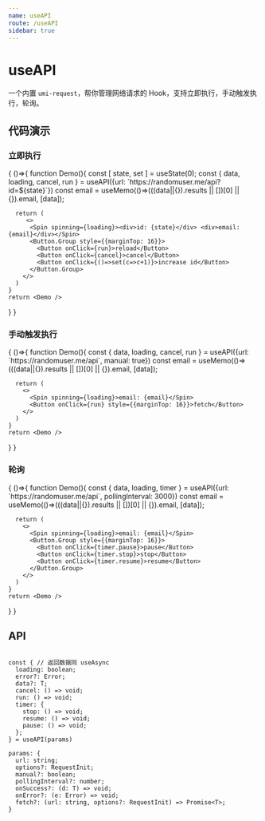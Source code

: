 ```yaml
---
name: useAPI
route: /useAPI
sidebar: true
---
```



# useAPI

一个内置 `umi-request`，帮你管理网络请求的 Hook，支持立即执行，手动触发执行，轮询。

## 代码演示

### 立即执行

<Playground>
{
  ()=>{
    function Demo(){
      const [ state, set ] = useState(0);
      const { data, loading, cancel, run } = useAPI({url: `https://randomuser.me/api?id=${state}`})
      const email = useMemo(()=>(((data||{}).results || [])[0] || {}).email, [data]);

      return (
         <>
          <Spin spinning={loading}><div>id: {state}</div> <div>email: {email}</div></Spin>
          <Button.Group style={{marginTop: 16}}>
            <Button onClick={run}>reload</Button>
            <Button onClick={cancel}>cancel</Button>
            <Button onClick={()=>set(c=>c+1)}>increase id</Button>
          </Button.Group>
        </>
      )
    }
    return <Demo />
  }
}
</Playground>

### 手动触发执行

<Playground>
{
  ()=>{
    function Demo(){
      const { data, loading, cancel, run } = useAPI({url: `https://randomuser.me/api`, manual: true})
      const email = useMemo(()=>(((data||{}).results || [])[0] || {}).email, [data]);

      return (
        <>
          <Spin spinning={loading}>email: {email}</Spin>
          <Button onClick={run} style={{marginTop: 16}}>fetch</Button>
        </>
      )
    }
    return <Demo />
  }
}
</Playground>

### 轮询

<Playground>
{
  ()=>{
    function Demo(){
      const { data, loading, timer } = useAPI({url: `https://randomuser.me/api`, pollingInterval: 3000})
      const email = useMemo(()=>(((data||{}).results || [])[0] || {}).email, [data]);

      return (
        <>
          <Spin spinning={loading}>email: {email}</Spin>
          <Button.Group style={{marginTop: 16}}>
            <Button onClick={timer.pause}>pause</Button>
            <Button onClick={timer.stop}>stop</Button>
            <Button onClick={timer.resume}>resume</Button>
          </Button.Group>
        </>
      )
    }
    return <Demo />
  }
}
</Playground>

## API

```

const { // 返回数据同 useAsync
  loading: boolean;
  error?: Error;
  data?: T;
  cancel: () => void;
  run: () => void;
  timer: {
    stop: () => void;
    resume: () => void;
    pause: () => void;
  };
} = useAPI(params)

params: {
  url: string;
  options?: RequestInit;
  manual?: boolean;
  pollingInterval?: number;
  onSuccess?: (d: T) => void;
  onError?: (e: Error) => void;
  fetch?: (url: string, options?: RequestInit) => Promise<T>;
}
```